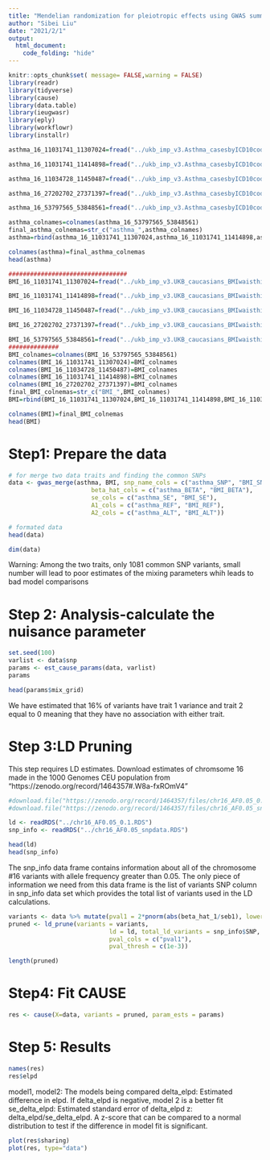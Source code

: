 ```yaml
---
title: "Mendelian randomization for pleiotropic effects using GWAS summary"
author: "Sibei Liu"
date: "2021/2/1"
output:
  html_document:
    code_folding: "hide"
---
```


```r
knitr::opts_chunk$set( message= FALSE,warning = FALSE)
library(readr)
library(tidyverse)
library(cause)
library(data.table)
library(ieugwasr)
library(eply)
library(workflowr)
library(installr)
```


```r
asthma_16_11031741_11307024=fread("../ukb_imp_v3.Asthma_casesbyICD10codesANDselfreport_controlsbyselfreportandicd10_noautoimmuneincontrols.fastGWA.snp_stats.all_chr_16_11031741_11307024.sumstats.gz")

asthma_16_11031741_11414898=fread("../ukb_imp_v3.Asthma_casesbyICD10codesANDselfreport_controlsbyselfreportandicd10_noautoimmuneincontrols.fastGWA.snp_stats.all_chr_16_11031741_11414898.sumstats.gz")

asthma_16_11034728_11450487=fread("../ukb_imp_v3.Asthma_casesbyICD10codesANDselfreport_controlsbyselfreportandicd10_noautoimmuneincontrols.fastGWA.snp_stats.all_chr_16_11034728_11450487.sumstats.gz")

asthma_16_27202702_27371397=fread("../ukb_imp_v3.Asthma_casesbyICD10codesANDselfreport_controlsbyselfreportandicd10_noautoimmuneincontrols.fastGWA.snp_stats.all_chr_16_27202702_27371397.sumstats.gz")

asthma_16_53797565_53848561=fread("../ukb_imp_v3.Asthma_casesbyICD10codesANDselfreport_controlsbyselfreportandicd10_noautoimmuneincontrols.fastGWA.snp_stats.all_chr_16_53797565_53848561.sumstats.gz")

asthma_colnames=colnames(asthma_16_53797565_53848561)
final_asthma_colnemas=str_c("asthma_",asthma_colnames)
asthma=rbind(asthma_16_11031741_11307024,asthma_16_11031741_11414898,asthma_16_11034728_11450487,asthma_16_27202702_27371397,asthma_16_53797565_53848561)

colnames(asthma)=final_asthma_colnemas
head(asthma)
```


```r
#################################
BMI_16_11031741_11307024=fread("../ukb_imp_v3.UKB_caucasians_BMIwaisthip_AsthmaAndT2D_INT-BMI_withagesex_041720.BoltLMM.snp_stats.all_chr_16_11031741_11307024.sumstats.gz")

BMI_16_11031741_11414898=fread("../ukb_imp_v3.UKB_caucasians_BMIwaisthip_AsthmaAndT2D_INT-BMI_withagesex_041720.BoltLMM.snp_stats.all_chr_16_11031741_11414898.sumstats.gz")

BMI_16_11034728_11450487=fread("../ukb_imp_v3.UKB_caucasians_BMIwaisthip_AsthmaAndT2D_INT-BMI_withagesex_041720.BoltLMM.snp_stats.all_chr_16_11034728_11450487.sumstats.gz")

BMI_16_27202702_27371397=fread("../ukb_imp_v3.UKB_caucasians_BMIwaisthip_AsthmaAndT2D_INT-BMI_withagesex_041720.BoltLMM.snp_stats.all_chr_16_27202702_27371397.sumstats.gz")

BMI_16_53797565_53848561=fread("../ukb_imp_v3.UKB_caucasians_BMIwaisthip_AsthmaAndT2D_INT-BMI_withagesex_041720.BoltLMM.snp_stats.all_chr_16_53797565_53848561.sumstats.gz")
##############
BMI_colnames=colnames(BMI_16_53797565_53848561)
colnames(BMI_16_11031741_11307024)=BMI_colnames
colnames(BMI_16_11034728_11450487)=BMI_colnames
colnames(BMI_16_11031741_11414898)=BMI_colnames
colnames(BMI_16_27202702_27371397)=BMI_colnames
final_BMI_colnemas=str_c("BMI_",BMI_colnames)
BMI=rbind(BMI_16_11031741_11307024,BMI_16_11031741_11414898,BMI_16_11034728_11450487,BMI_16_27202702_27371397,BMI_16_53797565_53848561)

colnames(BMI)=final_BMI_colnemas
head(BMI)
```

# Step1: Prepare the data
```r
# for merge two data traits and finding the common SNPs
data <- gwas_merge(asthma, BMI, snp_name_cols = c("asthma_SNP", "BMI_SNP"), 
                       beta_hat_cols = c("asthma_BETA", "BMI_BETA"), 
                       se_cols = c("asthma_SE", "BMI_SE"), 
                       A1_cols = c("asthma_REF", "BMI_REF"), 
                       A2_cols = c("asthma_ALT", "BMI_ALT"))

# formated data
head(data)

dim(data)
```

Warning: Among the two traits, only 1081 common SNP variants, small number will lead to poor estimates of the mixing parameters whih leads to bad model comparisons 

# Step 2: Analysis-calculate the nuisance parameter
```r
set.seed(100)
varlist <- data$snp
params <- est_cause_params(data, varlist)
params

head(params$mix_grid)
```

We have estimated that 16% of variants have trait 1 variance and trait 2 equal to 0 meaning that they have no association with either trait.

# Step 3:LD Pruning 

This step requires LD estimates. Download estimates of chromsome 16 made in the 1000 Genomes CEU population from "https://zenodo.org/record/1464357#.W8a-fxROmV4"

```r
#download.file("https://zenodo.org/record/1464357/files/chr16_AF0.05_0.1.RDS?download=1", destfile = "../chr16_AF0.05_0.1.RDS")
#download.file("https://zenodo.org/record/1464357/files/chr16_AF0.05_snpdata.RDS?download=1", destfile="../chr16_AF0.05_snpdata.RDS")
```


```r
ld <- readRDS("../chr16_AF0.05_0.1.RDS")
snp_info <- readRDS("../chr16_AF0.05_snpdata.RDS")

head(ld)
head(snp_info)
```

The snp_info data frame contains information about all of the chromosome #16 variants with allele frequency greater than 0.05. The only piece of information we need from this data frame is the list of variants SNP column in snp_info data set which provides the total list of variants used in the LD calculations.
 
```r
variants <- data %>% mutate(pval1 = 2*pnorm(abs(beta_hat_1/seb1), lower.tail=FALSE))
pruned <- ld_prune(variants = variants, 
                            ld = ld, total_ld_variants = snp_info$SNP, 
                            pval_cols = c("pval1"), 
                            pval_thresh = c(1e-3))

length(pruned)
```
 
# Step4: Fit CAUSE
```r
res <- cause(X=data, variants = pruned, param_ests = params)
```

# Step 5: Results
```r
names(res)
res$elpd

```
model1, model2: The models being compared
delta_elpd: Estimated difference in elpd. If delta_elpd is negative, model 2 is a better fit
se_delta_elpd: Estimated standard error of delta_elpd
z: delta_elpd/se_delta_elpd. A z-score that can be compared to a normal distribution to test if the difference in model fit is significant.

```r
plot(res$sharing)
plot(res, type="data")
```

